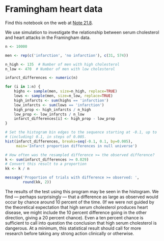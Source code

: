 # Framingham heart data


Find this notebook on the web at
<a class="quarto-xref" href="https://resampling-stats.github.io/edition-3-r/testing_counts_1.html#nte-framingham_hearts">Note <span>21.8</span></a>.

We use simulation to investigate the relationship between serum
cholesterol and heart attacks in the Framingham data.

```r
n <- 10000

men <- rep(c('infarction', 'no infarction'), c(31, 574))

n_high <- 135  # Number of men with high cholesterol
n_low <- 470  # Number of men with low cholesterol

infarct_differences <- numeric(n)

for (i in 1:n) {
    highs <- sample(men, size=n_high, replace=TRUE)
    lows <- sample(men, size=n_low, replace=TRUE)
    high_infarcts <- sum(highs == 'infarction')
    low_infarcts <- sum(lows == 'infarction')
    high_prop <- high_infarcts / n_high
    low_prop <- low_infarcts / n_low
    infarct_differences[i] <- high_prop - low_prop
}

# Set the histogram bin edges to the sequence starting at -0.1, up to
# (including) 0.1, in steps of 0.005.
hist(infarct_differences, breaks=seq(-0.1, 0.1, by=0.005),
     main='Infarct proportion differences in null universe')

# How often was the resampled difference >= the observed difference?
k <- sum(infarct_differences >= 0.029)
# Convert this result to a proportion
kk <- k / n

message('Proportion of trials with difference >= observed: ',
        round(kk, 2))
```

The results of the test using this program may be seen in the histogram.
We find — perhaps surprisingly — that a difference as large as observed
would occur by chance around 10 percent of the time. (If we were not
guided by the theoretical expectation that high serum cholesterol
produces heart disease, we might include the 10 percent difference going
in the other direction, giving a 20 percent chance). Even a ten percent
chance is sufficient to call into question the conclusion that high
serum cholesterol is dangerous. At a minimum, this statistical result
should call for more research before taking any strong action clinically
or otherwise.
